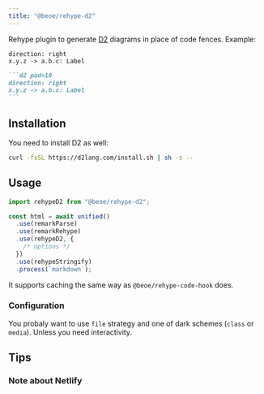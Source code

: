 ```yaml
---
title: "@beoe/rehype-d2"
---
```



Rehype plugin to generate [D2](https://d2lang.com/) diagrams in place of code fences. Example:

<Tabs>
  <TabItem label="Diagram">

```d2 pad=10
direction: right
x.y.z -> a.b.c: Label
```

  </TabItem>
  <TabItem label="Markdown">

````md
```d2 pad=10
direction: right
x.y.z -> a.b.c: Label
```
````

  </TabItem>
</Tabs>

## Installation

<PackageManagers pkg="@beoe/rehype-d2" />

You need to install D2 as well:

```sh
curl -fsSL https://d2lang.com/install.sh | sh -s --
```

## Usage

```js
import rehypeD2 from "@beoe/rehype-d2";

const html = await unified()
  .use(remarkParse)
  .use(remarkRehype)
  .use(rehypeD2, {
    /* options */
  })
  .use(rehypeStringify)
  .process(`markdown`);
```

It supports caching the same way as `@beoe/rehype-code-hook` does.

### Configuration

You probaly want to use `file` strategy and one of dark schemes (`class` or `media`). Unless you need interactivity.

## Tips

### Note about Netlify
